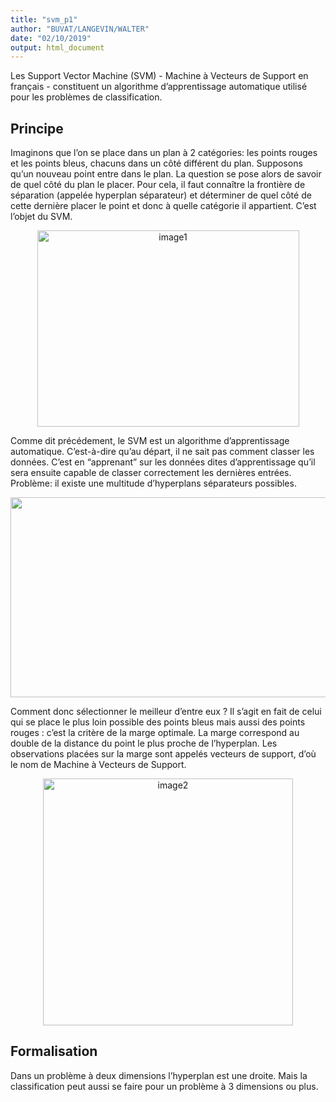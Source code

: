 ```yaml
---
title: "svm_p1"
author: "BUVAT/LANGEVIN/WALTER"
date: "02/10/2019"
output: html_document
---
```


Les Support Vector Machine (SVM) - Machine à Vecteurs de Support en français - constituent un algorithme d’apprentissage automatique utilisé pour les problèmes de classification. 

## Principe
Imaginons que l’on se place dans un plan à 2 catégories: les points rouges et les points bleus, chacuns dans un côté différent du plan. Supposons qu'un nouveau point entre dans le plan. La question se pose alors de savoir de quel côté du plan le placer. Pour cela, il faut connaître la frontière de séparation (appelée hyperplan séparateur) et déterminer de quel côté de cette dernière placer le point et donc à quelle catégorie il appartient. C'est l'objet du SVM.

<center><img src="texte/images/image1.png" style="position: relative; width: 419px; height: 314px" alt="image1" /></center>

Comme dit précédement, le SVM est un algorithme d'apprentissage automatique. C'est-à-dire qu'au départ, il ne sait pas comment classer les données. C'est en "apprenant" sur les données dites d'apprentissage qu'il sera ensuite capable de classer correctement les dernières entrées.  
Problème: il existe une multitude d'hyperplans séparateurs possibles.

<center><img src="texte/images/image2.png" style="position: relative; width: 1526px; height: 320px" alt="image2" /></center>

Comment donc sélectionner le meilleur d'entre eux ? Il s'agit en fait de celui qui se place le plus loin possible des points bleus mais aussi des points rouges : c’est la critère de la marge optimale. La marge correspond au double de la distance du point le plus proche de l’hyperplan. Les observations placées sur la marge sont appelés vecteurs de support, d'où le nom de Machine à Vecteurs de Support.

<center><img src="texte/images/image3.jpg" style="position: relative; width: 400px; height: 395px" alt="image2" /></center>

## Formalisation
Dans un problème à deux dimensions l'hyperplan est une droite. Mais la classification peut aussi se faire pour un problème à 3 dimensions ou plus.